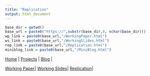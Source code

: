 ```yaml
---
title: "Replication"
output: html_document
---
```

```r
base_dir = getwd()
base_url = paste0("https://",substr(base_dir,8, nchar(base_dir)))
wp_link = paste0(base_url,"/WorkingPaper.html")
ws_link = paste0(base_url,"/WorkingSlides.html")
rep_link = paste0(base_url,"/Replication.html")
miniblog_link = paste0(base_url,"/MiniBlog.html")
```

[Home](https://chasewiedemann.github.io/index.html) |
[Projects](https://chasewiedemann.github.io/Site/Projects/projects.html) |
[Blog](https://chasewiedemann.github.io/Site/blog.html) |

[Working Paper](`r wp_link`)|
[Working Slides](`r ws_link`)|
[Replication](`r rep_link`)|
